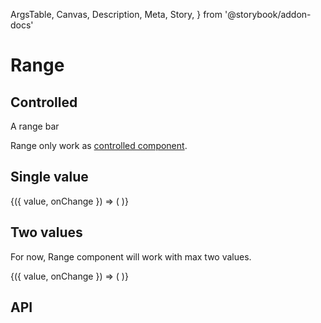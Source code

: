   ArgsTable,
  Canvas,
  Description,
  Meta,
  Story,
} from '@storybook/addon-docs'

<Meta title="Components/Data Entry/Range" component={Range} />

# Range

## Controlled

<Description>A range bar </Description>

Range only work as [controlled component](https://reactjs.org/docs/forms.html).

<Canvas>
  <Story name="Basic" height="200px">
    <Range mt={3} />
  </Story>
</Canvas>

## Single value

<Canvas>
  <Story name="Single value" height="150px">
    <ControlValue value={[3]}>
      {({ value, onChange }) => (
        <Range mt={3} value={value} min={0} max={10} onChange={onChange} />
      )}
    </ControlValue>
  </Story>
</Canvas>

## Two values

For now, Range component will work with max two values.

<Canvas>
  <Story name="Two values" height="150px">
    <ControlValue value={[3, 8]}>
      {({ value, onChange }) => (
        <Range mt={3} value={value} min={0} max={15} onChange={onChange} />
      )}
    </ControlValue>
  </Story>
</Canvas>

## API

<ArgsTable of={Range} />
